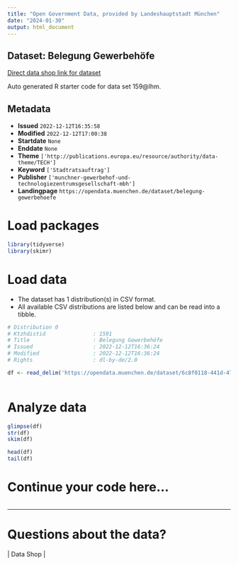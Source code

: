 ```yaml
---
title: "Open Government Data, provided by Landeshauptstadt München"
date: "2024-01-30"
output: html_document
---
```


## Dataset: Belegung Gewerbehöfe

[Direct data shop link for dataset](https://opendata.muenchen.de/dataset/belegung-gewerbehoefe)

Auto generated R starter code for data set 159@lhm.

## Metadata

- **Issued** `2022-12-12T16:35:58`
- **Modified** `2022-12-12T17:00:38`
- **Startdate** `None`
- **Enddate** `None`
- **Theme** `['http://publications.europa.eu/resource/authority/data-theme/TECH']`
- **Keyword** `['Stadtratsauftrag']`
- **Publisher** `['munchner-gewerbehof-und-technologiezentrumsgesellschaft-mbh']`
- **Landingpage** `https://opendata.muenchen.de/dataset/belegung-gewerbehoefe`


# Load packages

```r

library(tidyverse)
library(skimr)

```

# Load data

-   The dataset has 1 distribution(s) in CSV format.
-   All available CSV distributions are listed below and can be read into a tibble.

```r

# Distribution 0
# Ktzhdistid               : 1591
# Title                    : Belegung Gewerbehöfe
# Issued                   : 2022-12-12T16:36:24
# Modified                 : 2022-12-12T16:36:24
# Rights                   : dl-by-de/2.0

df <- read_delim('https://opendata.muenchen.de/dataset/6c8f0118-441d-47fc-a0c3-9dd2789b1cfd/resource/eb8f8471-9993-485c-81d9-1d3a8e6e8094/download/belegung-gh-ab-2010.csv')



```

# Analyze data

```r

glimpse(df)
str(df)
skim(df)

head(df)
tail(df)

```

# Continue your code here...

```r

```

------------------------------------------------------------------------

# Questions about the data?

 | Data Shop | 
